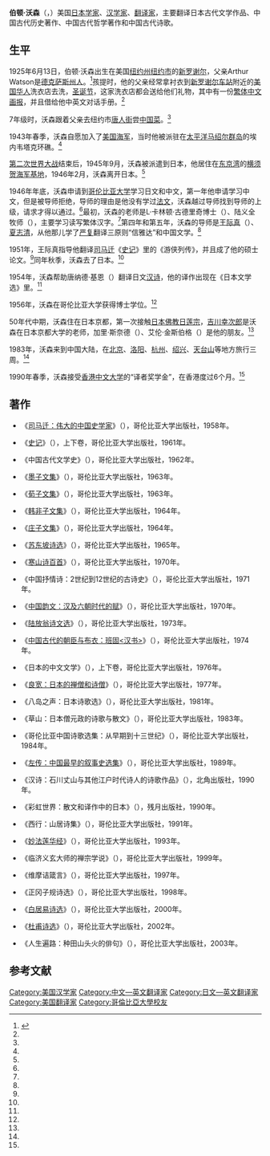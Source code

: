 {{Infobox writer <!-- see Template:Infobox writer -->
| 图像     = 
| 图像大小 = 250px
| 图像说明 = 
| 姓名     = 伯顿·沃森
| 原文名称 = 
| 字       = 
| 号       = 
| 笔名     = 
| 原名     = 
| 出生     = {{Birth date|1925|06|13}}
| 出生地点 = [[美国|美国]][[纽约州|纽约州]][[纽约市|纽约市]][[新罗谢尔|新罗谢尔]]
| 逝世     = {{death date and age|2017|04|01|1925|06|13}} 
| 逝世地点 = [[日本|日本]][[千葉縣|千葉縣]][[鎌谷市|鎌谷市]]
| 居处     =
| 职业     = [[翻译家|翻译家]]、[[汉学家|汉学家]]、日本学家
| 国籍     = {{USA}}
| 种族     = [[美国欧洲裔|美国欧洲裔]]
| 公民权   = 
| 语言     = 中文、日文、英文
| 教育程度 = 
| 母校     = [[哥伦比亚大学|哥伦比亚大学]]
| 创作时期 = 1962年至2017年
| 体裁     = 诗歌
| 主题     = 
| 文学运动 = 
| 代表作   = 
| 父母     = Arthur Watson<br> Carolyn Watson
| 配偶     =  <!--{{marriage|姓名|年份}} -->
| 伴侣     = 
| 子女     = 
| 亲属     = 
| 受影响于 = 
| 施影响于 = 
| 奖项     = <!--  {{Awards|award= |year= |title= }} -->
| 官方网站 = <!--  {{URL|website}} -->
| 签名     =  <!--不需要加[[file:|128px]] -->
|birthname=|notableworks=}}

'''伯顿·沃森'''（{{lang-en|'''Burton DeWitt Watson'''}}，{{bd|1925年|6月13日|2017年|4月1日|catIdx=Watson}}）美国[[日本学|日本学家]]、[[汉学家|汉学家]]、[[翻译家|翻译家]]，主要翻译日本古代文学作品、中国古代历史著作、中国古代哲学著作和中国古代诗歌。

==生平==
1925年6月13日，伯顿·沃森出生在美国[[纽约州|纽约州]][[纽约市|纽约市]]的[[新罗谢尔|新罗谢尔]]，父亲Arthur Watson是[[德克萨斯州|德克萨斯州人]]。<ref name="fish" >{{cite web |url=http://select.yeeyan.org/view/266626/232826 |title=美国著名翻译家伯顿·沃森专访：我的翻译之路 |accessdate=2011 |publisher=译言网 |work= |language=zh-hans |archive-date=2014-01-16 |archive-url=https://web.archive.org/web/20140116102915/http://select.yeeyan.org/view/266626/232826 |dead-url=no }}</ref>孩提时，他的父亲经常拿衬衣到[[新罗谢尔车站|新罗谢尔车站]]附近的[[美国华人|美国华人]]洗衣店去洗，[[圣诞节|圣诞节]]，这家洗衣店都会送给他们礼物，其中有一份[[繁体中文|繁体中文]][[画报|画报]]，并且借给他中英文对话手册。<ref name="fish" />

7年级时，沃森跟着父亲去纽约市[[唐人街|唐人街]]尝[[中国菜|中国菜]]。<ref name="fish" />

1943年春季，沃森自愿加入了[[美国海军|美国海军]]，当时他被派驻在[[太平洋|太平洋]][[马绍尔群岛|马绍尔群岛]]的埃内韦塔克环礁。<ref name="fish" />

[[第二次世界大战|第二次世界大战]]结束后，1945年9月，沃森被派遣到日本，他居住在[[东京湾|东京湾]]的[[横须贺海军基地|横须贺海军基地]]，1946年2月，沃森离开日本。<ref name="fish" />

1946年年底，沃森申请到[[哥伦比亚大学|哥伦比亚大学]]学习日文和中文，第一年他申请学习中文，但是被导师拒绝，导师的理由是他没有学过[[法文|法文]]，沃森越过导师找到导师的上级，请求才得以通过。<ref name="fish" />最初，沃森的老师是L·卡林顿·古德里奇博士（{{lang-en|Dr. L. Carrington Goodrich}}）、陆义全牧师（{{lang-en|Rev. Lutley}}），主要学习读写繁体汉字。<ref name="fish" />第四年和第五年，沃森的导师是[[王际真|王际真]]（{{lang-en|Chichen Wang}}）、[[夏志清|夏志清]]，从他那儿学了[[严复|严复]]翻译三原则“信雅达”和中国文学。<ref name="fish" />

1951年，王际真指导他翻译[[司马迁|司马迁]]《[[史记|史记]]》里的《游侠列传》，并且成了他的硕士论文。<ref name="fish" />同年秋季，沃森去了日本。<ref name="fish" />

1954年，沃森帮助唐纳德·基恩（{{lang-en|Donald Keene}}）翻译日文[[汉诗|汉诗]]，他的译作出现在《日本文学选》里。<ref name="fish" />

1956年，沃森在哥伦比亚大学获得博士学位。<ref name="fish" />

50年代中期，沃森住在日本京都，第一次接触[[日本佛教|日本佛教]][[日蓮宗|日莲宗]]，[[吉川幸次郎|吉川幸次郎]]是沃森在日本京都大学的老师，加里·斯奈德（{{lang-en|Gary Snyder}}）、艾伦·金斯伯格（{{lang-en|Allen Ginsberg}}）是他的朋友。<ref name="fish" />

1983年，沃森来到中国大陆，在[[北京|北京]]、[[洛阳|洛阳]]、[[杭州|杭州]]、[[绍兴|绍兴]]、[[天台山_(浙江)|天台山]]等地方旅行三周。<ref name="fish" />

1990年春季，沃森接受[[香港中文大学|香港中文大学]]的“译者奖学金”，在香港度过6个月。<ref name="fish" />

==著作==
*《[[司马迁|司马迁：伟大的中国史学家]]》（{{lang-en|Ssu-ma Chien: Grand Historian of China}}），哥伦比亚大学出版社，1958年。

*《[[史记|史记]]》（{{lang-en|Records of the Chinese Literature}}），上下卷，哥伦比亚大学出版社，1961年。

*《中国古代文学史》（{{lang-en|Early Chinese Literature}}），哥伦比亚大学出版社，1962年。

*《[[墨子|墨子文集]]》（{{lang-en|Mo Tzs: Basic Writings}}），哥伦比亚大学出版社，1963年。

*《[[荀子|荀子文集]]》（{{lang-en|Hsun Tzu: Basic Writings}}），哥伦比亚大学出版社，1963年。

*《[[韩非子|韩非子文集]]》（{{lang-en|Han Fei Tzs: Basic Writings}}），哥伦比亚大学出版社，1964年。

*《[[庄子|庄子文集]]》（{{lang-en|Chuang Tzu: Basic Writings}}），哥伦比亚大学出版社，1964年。

*《[[苏轼|苏东坡诗选]]》（{{lang-en|Su Tung-po: Selections from a Sung Poet}}），哥伦比亚大学出版社，1965年。

*《[[寒山|寒山诗百首]]》（{{lang-en|Cold Mountain: 100 Poems by the Tang Poet Han-shan}}），哥伦比亚大学出版社，1970年。

*《中国抒情诗：2世纪到12世纪的古诗史》（{{lang-en|Chinese Lyricism: Shih Poetry from the Second to the Twelfth Century}}），哥伦比亚大学出版社，1971年。

*《[[赋|中国韵文：汉及六朝时代的赋]]》（{{lang-en|Chinese Rhyme-prose: Poems in the Fu From from the Han and Six Dynasties Periods}}），哥伦比亚大学出版社，1970年。

*《[[陆游|陆放翁诗文选]]》（{{lang-en|The Old Man Who Does as Han Pleases: Selections from the Poetry and Prose of Lu You}}），哥伦比亚大学出版社，1973年。

*《[[班固|中国古代的朝臣与布衣：班固<汉书>]]》（{{lang-en|Courtier and Commoner in Ancient China: Selections from the History of the Former Han by Pan Ku}}），哥伦比亚大学出版社，1974年。

*《日本的中文文学》（{{lang-en|Japanese Literature in Chinese}}），上下卷，哥伦比亚大学出版社，1976年。

*《[[良宽|良宽：日本的禅僧和诗僧]]》（{{lang-en|Ryokan: Zen Monk-Poet of Japan}}），哥伦比亚大学出版社，1977年。

*《八岛之声：日本诗歌选》（{{lang-en|From the Country of Eight Islands: An Anthology of Japanese Poetry}}），哥伦比亚大学出版社，1981年。

*《草山：日本僧元政的诗歌与散文》（{{lang-en|Grass Hill: Poems and Prose by the Japanese Monk Gensei}}），哥伦比亚大学出版社，1983年。

*《哥伦比亚中国诗歌选集：从早期到十三世纪》（{{lang-en|The Columbia Book of Chinese Poetry: From Early Times to the Thirteenth Century}}），哥伦比亚大学出版社，1984年。

*《[[左传|左传：中国最早的叙事史选集]]》（{{lang-en|The Tso Chuan: Selections from China's Oldest Narrative History}}），哥伦比亚大学出版社，1989年。

*《汉诗：石川丈山与其他江户时代诗人的诗歌作品》（{{lang-en|Kanshi: The Poetry of Ishikawa Jozan and Other Edo-Period Poets}}），北角出版社，1990年。

*《彩虹世界：散文和译作中的日本》（{{lang-en|The Rainbow World: Japan in Essays and Translations}}），残月出版社，1990年。

*《西行：山居诗集》（{{lang-en|Saigyo: Poems of a Mountain Home}}），哥伦比亚大学出版社，1991年。

*《[[妙法莲华经|妙法莲华经]]》（{{lang-en|The Lotus Sutra}}），哥伦比亚大学出版社，1993年。

*《临济义玄大师的禅宗学说》（{{lang-en|The Zen Teaching of Master Lin-chi}}），哥伦比亚大学出版社，1999年。

*《维摩诘箴言》（{{lang-en|Sutra on the Exposition of Vimalakirit}}），哥伦比亚大学出版社，1997年。

*《正冈子规诗选》（{{lang-en|Masaoka Shiki: Selected Poems}}），哥伦比亚大学出版社，1998年。

*《[[白居易|白居易诗选]]》（{{lang-en|Po Chu-i, Selected Poems}}），哥伦比亚大学出版社，2000年。

*《[[杜甫|杜甫诗选]]》（{{lang-en|The Selected Poems of Du Fu}}），哥伦比亚大学出版社，2002年。

*《人生遍路：种田山头火的俳句》（{{lang-en|For All My Walking: Free-Verse Haiku of Taneda Santoka}}），哥伦比亚大学出版社，2003年。

==参考文献==
{{reflist}}

{{Authority control}}
{{DEFAULTSORT:Watson, Burton}}
[[Category:美国汉学家|Category:美国汉学家]]
[[Category:中文—英文翻译家|Category:中文—英文翻译家]]
[[Category:日文—英文翻译家|Category:日文—英文翻译家]]
[[Category:美国翻译家|Category:美国翻译家]]
[[Category:哥倫比亞大學校友|Category:哥倫比亞大學校友]]